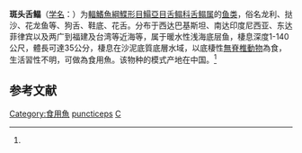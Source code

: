 {{Speciesbox
| name = 斑头舌鳎
| status = NE
| status_system = IUCN3.1
| image = 
| genus = Cynoglossus
| species = puncticeps
| authority = (Richardson, 1846)<ref name='id8736'>{{cite web| url =http://www.bioinfo.cn/db05/BjdwSpecies.php?action=view&id=8736| title =斑头舌鳎| work =《中国动物物种编目数据库》| publisher =中国科学院微生物研究所| author =中国科学院动物研究所| accessdate =2009-04-16| deadurl =yes| archiveurl =https://web.archive.org/web/20160305103205/http://www.bioinfo.cn/db05/BjdwSpecies.php?action=view&id=8736| archivedate =2016-03-05}}</ref>
| synonyms = *''Plagusia puncticeps, Richardson, 1846''
*''Cynoglossus punticeps, Richardson, 1846''
*''Plagusia punticeps, Richardson, 1846''
*''Plagusia aurolimbata, Richardson, 1846''
*''Plagiusa nigrolabeculata, Richardson, 1846''
*''Cynoglossus nigrolabeculatus, Richardson, 1846''
*''Plagusia nigrolabeculata, Richardson, 1846''
*''Plagusia brachyrhynchos, Bleeker, 1851''
}}

'''斑头舌鳎'''（[[学名|学名]]：{{lang|la|''Cynoglossus puncticeps''}}）为[[輻鰭魚綱|輻鰭魚綱]][[鰈形目|鰈形目]][[鰨亞目|鰨亞目]][[舌鳎科|舌鳎科]][[舌鳎属|舌鳎属]]的[[鱼类|鱼类]]，俗名龙利、挞沙、花龙鱼等、狗舌、鞋底、花舌。分布于西达巴基斯坦、南达印度尼西亚、东达菲律宾以及两广到福建及台湾等近海等，属于暖水性浅海底层鱼，棲息深度1-140公尺，體長可達35公分，棲息在沙泥底質底層水域，以底棲性[[無脊椎動物|無脊椎動物]]為食，生活習性不明，可做為食用魚。该物种的模式产地在中国。<ref name='id8736'/>

== 参考文献 ==
{{reflist}}

{{Wikispecies|Cynoglossus puncticeps}}
{{Taxonbar|from=Q981288}}

[[Category:食用魚|Category:食用魚]]
[[Category:舌鳎属|puncticeps]]
[[Category:1846年描述的魚類|C]]

{{鰈形目小作品}}